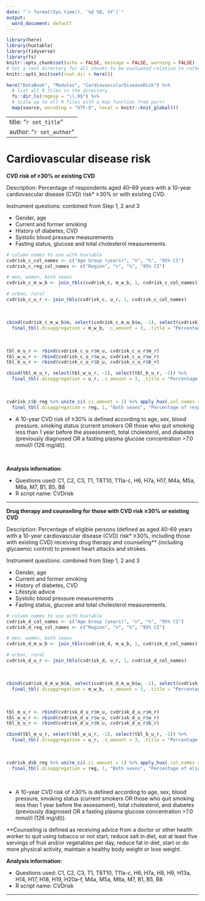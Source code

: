 ```yaml
---
date: "`r format(Sys.time(), '%d %B, %Y')`"
output:
  word_document: default
---
```


```r
library(here)
library(huxtable)
library(tidyverse)
library(fs)
knitr::opts_chunk$set(echo = FALSE, message = FALSE, warning = FALSE)
# Set a root directory for all chunks to be evaluated relative to rather than the document location
knitr::opts_knit$set(root.dir = here())
```

```r
here("DataBook", "Modules", "CardiovascularDiseaseRisk") %>% 
  # list all R files in the directory
  fs::dir_ls(regexp = "\\.R$") %>% 
  # scale up to all R files with a map function from purrr
  map(source, encoding = "UTF-8", local = knitr::knit_global())
```

---
title: "`r set_title`"
author: "`r set_author`"
---


# Cardiovascular disease risk

**CVD risk of ≥30% or existing CVD**

Description: Percentage of respondents aged 40–69 years with a 10-year cardiovascular disease (CVD) risk* ≥30% or with existing CVD.

Instrument questions: combined from Step 1, 2 and 3

- Gender, age
- Current and former smoking
- History of diabetes, CVD
- Systolic blood pressure measurements
- Fasting status, glucose and total cholesterol measurements.

```r
# column names to use with huxtable
cvdrisk_c_col_names <- c("Age Group (years)", "n", "%", "95% CI")
cvdrisk_c_reg_col_names <- c("Region", "n", "%", "95% CI")

# men, women, both sexes
cvdrisk_c_m_w_b <- join_tbls(cvdrisk_c, m_w_b, 1, cvdrisk_c_col_names)
```
```r
# urban, rural
cvdrisk_c_u_r <- join_tbls(cvdrisk_c, u_r, 1, cvdrisk_c_col_names)
```

<br>

```r
cbind(cvdrisk_c_m_w_b$m, select(cvdrisk_c_m_w_b$w, -1), select(cvdrisk_c_m_w_b$b, -1)) %>% 
  final_tbl(.disaggregation = m_w_b, .s_amount = 3, .title = "Percentage of respondents with a 10-year CVD risk ≥30% or with existing CVD", .colspan_val = 10)
```

<br>

```r
tbl_m_u_r <- rbind(cvdrisk_c_u_r$m_u, cvdrisk_c_u_r$m_r)
tbl_w_u_r <- rbind(cvdrisk_c_u_r$w_u, cvdrisk_c_u_r$w_r)
tbl_b_u_r <- rbind(cvdrisk_c_u_r$b_u, cvdrisk_c_u_r$b_r)

cbind(tbl_m_u_r, select(tbl_w_u_r, -1), select(tbl_b_u_r, -1)) %>% 
  final_tbl(.disaggregation = u_r, .s_amount = 3, .title = "Percentage of respondents with a 10-year CVD risk ≥30% or with existing CVD by type of settlement", .colspan_val = 10)
```

<br>

```r
cvdrisk_c$b_reg %>% unite_ci(.ci_amount = 1) %>% apply_hux(.col_names = cvdrisk_c_reg_col_names) %>% 
  final_tbl(.disaggregation = reg, 1, "Both sexes", "Percentage of respondents with a 10-year CVD risk ≥30% or with existing CVD by region", 4)
```


* A 10-year CVD risk of ≥30% is defined according to age, sex, blood pressure, smoking status (current smokers OR those who quit smoking less than 1 year before the assessment), total cholesterol, and diabetes (previously diagnosed OR a fasting plasma glucose concentration >7.0 mmol/l (126 mg/dl)). 

<br>

**Analysis information**:

-   Questions used: C1, C2, C3, T1, T8T10, T11a-c, H6, H7a, H17, M4a, M5a, M6a, M7, B1, B5, B8
-   R script name: CVDrisk

***


**Drug therapy and counseling for those with CVD risk ≥30% or existing CVD**

Description: Percentage of eligible persons (defined as aged 40–69 years with a 10-year cardiovascular disease (CVD) risk* ≥30%, including those with existing CVD) receiving drug therapy and counseling** (including glycaemic control) to prevent heart attacks and strokes.

Instrument questions: combined from Step 1, 2 and 3

- Gender, age
- Current and former smoking
- History of diabetes, CVD
- Lifestyle advice
- Systolic blood pressure measurements
- Fasting status, glucose and total cholesterol measurements.

```r
# column names to use with huxtable
cvdrisk_d_col_names <- c("Age Group (years)", "n", "%", "95% CI")
cvdrisk_d_reg_col_names <- c("Region", "n", "%", "95% CI")

# men, women, both sexes
cvdrisk_d_m_w_b <- join_tbls(cvdrisk_d, m_w_b, 1, cvdrisk_d_col_names)
```
```r
# urban, rural
cvdrisk_d_u_r <- join_tbls(cvdrisk_d, u_r, 1, cvdrisk_d_col_names)
```

<br>

```r
cbind(cvdrisk_d_m_w_b$m, select(cvdrisk_d_m_w_b$w, -1), select(cvdrisk_d_m_w_b$b, -1)) %>% 
  final_tbl(.disaggregation = m_w_b, .s_amount = 3, .title = "Percentage of eligible persons receiving drug therapy and counseling to prevent heart attacks and strokes", .colspan_val = 10)
```

<br>

```r
tbl_m_u_r <- rbind(cvdrisk_d_u_r$m_u, cvdrisk_d_u_r$m_r)
tbl_w_u_r <- rbind(cvdrisk_d_u_r$w_u, cvdrisk_d_u_r$w_r)
tbl_b_u_r <- rbind(cvdrisk_d_u_r$b_u, cvdrisk_d_u_r$b_r)

cbind(tbl_m_u_r, select(tbl_w_u_r, -1), select(tbl_b_u_r, -1)) %>% 
  final_tbl(.disaggregation = u_r, .s_amount = 3, .title = "Percentage of eligible persons receiving drug therapy and counseling to prevent heart attacks and strokes by type of settlement", .colspan_val = 10)
```

<br>

```r
cvdrisk_d$b_reg %>% unite_ci(.ci_amount = 1) %>% apply_hux(.col_names = cvdrisk_d_reg_col_names) %>% 
  final_tbl(.disaggregation = reg, 1, "Both sexes", "Percentage of eligible persons receiving drug therapy and counseling to prevent heart attacks and strokes by region", 4)
```

<br>

* A 10-year CVD risk of ≥30% is defined according to age, sex, blood pressure, smoking status (current smokers OR those who quit smoking less than 1 year before the assessment), total cholesterol, and diabetes (previously diagnosed OR a fasting plasma glucose concentration >7.0 mmol/l (126 mg/dl)). 

**Counseling is defined as receiving advice from a doctor or other health worker to quit using tobacco or not start, reduce salt in diet, eat at least five servings of fruit and/or vegetables per day, reduce fat in diet, start or do more physical activity, maintain a healthy body weight or lose weight.


**Analysis information**:

-   Questions used: C1, C2, C3, T1, T8T10, T11a-c, H6, H7a, H8, H9, H13a, H14, H17, H18, H19, H20a-f, M4a, M5a, M6a, M7, B1, B5, B8
-   R script name: CVDrisk

***

<br> 

<br>
